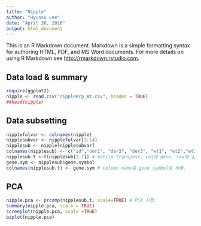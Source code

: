 ```yaml
---
title: "Nipple"
author: "Hyunsu Lee"
date: "April 30, 2016"
output: html_document
---
```


This is an R Markdown document. Markdown is a simple formatting syntax for authoring HTML, PDF, and MS Word documents. For more details on using R Markdown see <http://rmarkdown.rstudio.com>.

## Data load & summary
```r
require(ggplot2)
nipple <- read.csv("nippleKrp_Wt.csv", header = TRUE)
##head(nipple)

```

## Data subsetting
```r

nipplefulvar <- colnames(nipple)
nipplesubvar <- nipplefulvar[1:14]
nipplesub <- nipple[nipplesubvar]
colnames(nipplesub) <- c("id","der1", "der2", "der3", "wt1", "wt2","wt3","der_avr","wt_avr", "der_wt","Fold_change", "gene.acc","gene.symbol","gene.desc")
nipplesub.t <-t(nipplesub[2:7]) # matrix transpose, col에 gene, raw에 실험이 가도록
gene.sym <- nipplesub$gene.symbol
colnames(nipplesub.t) <- gene.sym # column name을 gene symbol로 바꿈.
```

## PCA
```r
nipple.pca <- prcomp(nipplesub.t, scale=TRUE) # PCA 시행.
summary(nipple.pca, scale = TRUE)
screeplot(nipple.pca, scale =TRUE)
biplot(nipple.pca)

```



